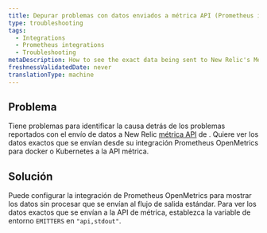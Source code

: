```yaml
---
title: Depurar problemas con datos enviados a métrica API (Prometheus integración)
type: troubleshooting
tags:
  - Integrations
  - Prometheus integrations
  - Troubleshooting
metaDescription: How to see the exact data being sent to New Relic's Metric API from your Prometheus OpenMetrics integration for Docker or Kubernetes.
freshnessValidatedDate: never
translationType: machine
---
```


## Problema

Tiene problemas para identificar la causa detrás de los problemas reportados con el envío de datos a New Relic [métrica API](/docs/data-ingest-apis/get-data-new-relic/metric-api/introduction-metric-api) de . Quiere ver los datos exactos que se envían desde su integración Prometheus OpenMetrics para docker o Kubernetes a la API métrica.

## Solución

Puede configurar la integración de Prometheus OpenMetrics para mostrar los datos sin procesar que se envían al flujo de salida estándar. Para ver los datos exactos que se envían a la API de métrica, establezca la variable de entorno `EMITTERS` en `"api,stdout"`.